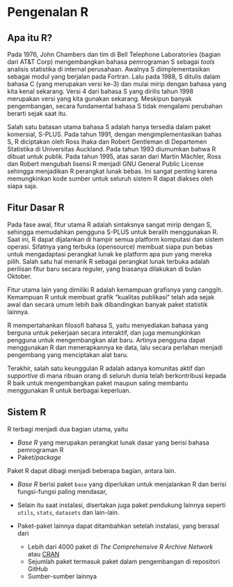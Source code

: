# Pengenalan R

## Apa itu R?

Pada 1976, John Chambers dan tim di Bell Telephone Laboratories (bagian dari AT&T Corp) mengembangkan bahasa pemrograman S sebagai *tools* analisis statistika di internal perusahaan. Awalnya S diimplementasikan sebagai modul yang berjalan pada Fortran. Lalu pada 1988, S ditulis dalam bahasa C (yang merupakan versi ke-3) dan mulai mirip dengan bahasa yang kita kenal sekarang. Versi 4 dari bahasa S yang dirilis tahun 1998 merupakan versi yang kita gunakan sekarang. Meskipun banyak pengembangan, secara fundamental bahasa S tidak mengalami perubahan berarti sejak saat itu. 

Salah satu batasan utama bahasa S adalah hanya tersedia dalam paket komersial, S-PLUS. Pada tahun 1991, dengan mengimplementasikan bahas S, R diciptakan oleh Ross Ihaka dan Robert Gentleman di Departemen Statistika di Universitas Auckland. Pada tahun 1993 diumumkan bahwa R dibuat untuk publik. Pada tahun 1995, atas saran dari Martin Mächler, Ross dan Robert mengubah lisensi R menjadi GNU General Public License sehingga menjadikan R perangkat lunak bebas. Ini sangat penting karena memungkinkan kode sumber untuk seluruh sistem R dapat diakses oleh siapa saja.

## Fitur Dasar R

Pada fase awal, fitur utama R adalah sintaksnya sangat mirip dengan S, sehingga memudahkan pengguna S-PLUS untuk beralih menggunakan R. Saat ini, R dapat dijalankan di hampir semua platform komputasi dan sistem operasi. Sifatnya yang terbuka (opensource) membuat siapa pun bebas untuk mengadaptasi perangkat lunak ke platform apa pun yang mereka pilih. Salah satu hal menarik R sebagai perangkat lunak terbuka adalah perilisan fitur baru secara reguler, yang biasanya dilakukan di bulan Oktober.  

Fitur utama lain yang dimiliki R adalah kemampuan grafisnya yang canggih. Kemampuan R untuk membuat grafik "kualitas publikasi" telah ada sejak awal dan secara umum lebih baik dibandingkan banyak paket statistik lainnya.

R mempertahankan filosofi bahasa S, yaitu menyediakan bahasa yang berguna untuk pekerjaan secara interaktif, dan juga memungkinkan pengguna untuk mengembangkan alat baru. Artinya pengguna dapat menggunakan R dan menerapkannya ke data, lalu secara perlahan menjadi pengembang yang menciptakan alat baru.

Terakhir, salah satu keunggulan R adalah adanya komunitas aktif dan *supportive* di mana ribuan orang di seluruh dunia telah berkontribusi kepada R baik untuk mengembangkan paket maupun saling membantu menggunakan R untuk berbagai keperluan. 

## Sistem R

R terbagi menjadi dua bagian utama, yaitu

* *Base R* yang merupakan perangkat lunak dasar yang berisi bahasa pemrograman R
* Paket/*package*

Paket R dapat dibagi menjadi beberapa bagian, antara lain.

* *Base R* berisi paket `base` yang diperlukan untuk menjalankan R dan berisi fungsi-fungsi paling mendasar,
* Selain itu saat instalasi, disertakan juga paket pendukung lainnya seperti `utils`, `stats`, `datasets` dan lain-lain.
* Paket-paket lainnya dapat ditambahkan setelah instalasi, yang berasal dari
  
  *  Lebih dari 4000 paket di *The Comprehensive R Archive Network* atau [CRAN](https://cran.r-project.org/)
  *  Sejumlah paket termasuk paket dalam pengembangan di repositori GitHub
  *  Sumber-sumber lainnya
  



